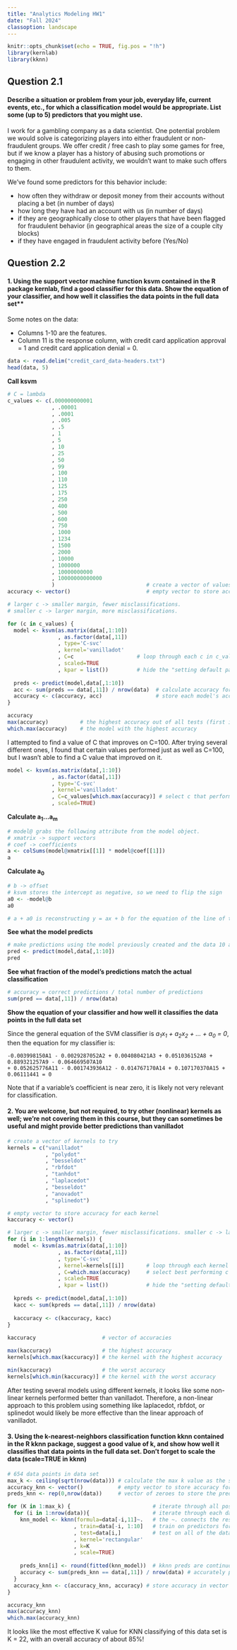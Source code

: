 ---
title: "Analytics Modeling HW1"
date: "Fall 2024"
classoption: landscape
---

```{r setup, include=FALSE, message=FALSE, warnings=FALSE}
knitr::opts_chunk$set(echo = TRUE, fig.pos = "!h")
library(kernlab)
library(kknn)
```

## Question 2.1

#### Describe a situation or problem from your job, everyday life, current events, etc., for which a classification model would be appropriate. List some (up to 5) predictors that you might use.

I work for a gambling company as a data scientist. One potential problem we would solve is categorizing players into either fraudulent or non-fraudulent groups. We offer credit / free cash to play some games for free, but if we know a player has a history of abusing such promotions or engaging in other fraudulent activity, we wouldn’t want to make such offers to them. 

We’ve found some predictors for this behavior include: 

- how often they withdraw or deposit money from their accounts without placing a bet (in number of days)
- how long they have had an account with us (in number of days)
- if they are geographically close to other players that have been flagged for fraudulent behavior (in geographical areas the size of a couple city blocks)
- if they have engaged in fraudulent activity before (Yes/No)

## Question 2.2

#### 1. Using the support vector machine function ksvm contained in the R package kernlab, find a good classifier for this data. Show the equation of your classifier, and how well it classifies the data points in the full data set**

Some notes on the data: 

- Columns 1-10 are the features.
- Column 11 is the response column, with credit card application approval = 1 and credit card application denial = 0. 


```{r load data} 
data <- read.delim("credit_card_data-headers.txt")
head(data, 5)
```

**Call ksvm**

```{r test c}
# C = lambda
c_values <- c(.000000000001
              , .00001
              , .0001
              , .005
              , .5
              , 1
              , 5
              , 10
              , 25
              , 50
              , 99
              , 100
              , 110
              , 125
              , 175
              , 250
              , 400
              , 500
              , 600
              , 750
              , 1000
              , 1234
              , 1500
              , 2000
              , 10000
              , 1000000
              , 10000000000
              , 10000000000000
              )                             # create a vector of values to try for C
accuracy <- vector()                        # empty vector to store accuracy for each C

# larger c -> smaller margin, fewer misclassifications. 
# smaller c -> larger margin, more misclassifications.

for (c in c_values) { 
  model <- ksvm(as.matrix(data[,1:10])
                , as.factor(data[,11])
                , type='C-svc'
                , kernel='vanilladot'
                , C=c                    # loop through each c in c_values
                , scaled=TRUE
                , kpar = list())         # hide the "setting default parameters" message
  
  preds <- predict(model,data[,1:10])                
  acc <- sum(preds == data[,11]) / nrow(data)  # calculate accuracy for each model
  accuracy <- c(accuracy, acc)                 # store each model's accuracy in this vector
}

accuracy               
max(accuracy)          # the highest accuracy out of all tests (first if ties exist)
which.max(accuracy)    # the model with the highest accuracy
```

I attempted to find a value of C that improves on C=100. After trying several different ones, I found that certain values performed just as well as C=100, but I wasn't able to find a C value that improved on it. 

```{r best svm}
model <- ksvm(as.matrix(data[,1:10])
              , as.factor(data[,11])
              , type='C-svc'
              , kernel='vanilladot'
              , C=c_values[which.max(accuracy)] # select c that performed best
              , scaled=TRUE)

```

**Calculate a~1~…a~m~**

```{r coefficients}
# model@ grabs the following attribute from the model object.
# xmatrix -> support vectors
# coef -> coefficients
a <- colSums(model@xmatrix[[1]] * model@coef[[1]])
a
```

**Calculate a~0~**

```{r intercept}
# b -> offset 
# ksvm stores the intercept as negative, so we need to flip the sign
a0 <- -model@b
a0

# a + a0 is reconstructing y = ax + b for the equation of the line of the classifier
```

**See what the model predicts**

```{r predictions}
# make predictions using the model previously created and the data 10 attribute columns
pred <- predict(model,data[,1:10])
pred
```

**See what fraction of the model’s predictions match the actual classification**

```{r accuracy}
# accuracy = correct predictions / total number of predictions
sum(pred == data[,11]) / nrow(data)
```


**Show the equation of your classifier and how well it classifies the data points in the full data set**

Since the general equation of the SVM classifier is *a~1~x~1~ + a~2~x~2~ + ... + a~0~ = 0*, then the equation for my classifier is:

```
-0.003998150A1 - 0.0029287052A2 + 0.004080421A3 + 0.051036152A8 + 0.889321257A9 - 0.064669507A10 
+ 0.052625776A11 - 0.001743936A12 - 0.014767170A14 + 0.107170370A15 + 0.06111441 = 0
```
Note that if a variable's coefficient is near zero, it is likely not very relevant for classification.

#### 2. You are welcome, but not required, to try other (nonlinear) kernels as well; we’re not covering them in this course, but they can sometimes be useful and might provide better predictions than vanilladot

```{r test kernels}

# create a vector of kernels to try
kernels = c("vanilladot"
            , "polydot"
            , "besseldot"
            , "rbfdot"
            , "tanhdot"
            , "laplacedot"
            , "besseldot"
            , "anovadot"
            , "splinedot")

# empty vector to store accuracy for each kernel
kaccuracy <- vector()                       

# larger c -> smaller margin, fewer misclassifications. smaller c -> larger margin, more misclassifications.
for (i in 1:length(kernels)) { 
  model <- ksvm(as.matrix(data[,1:10])
                , as.factor(data[,11])
                , type='C-svc'
                , kernel=kernels[[i]]       # loop through each kernel in kernels
                , C=which.max(accuracy)     # select best performing c value
                , scaled=TRUE
                , kpar = list())            # hide the "setting default parameters" message
  
  kpreds <- predict(model,data[,1:10])                
  kacc <- sum(kpreds == data[,11]) / nrow(data) 
  
  kaccuracy <- c(kaccuracy, kacc)
}
                  
kaccuracy                     # vector of accuracies

max(kaccuracy)                # the highest accuracy
kernels[which.max(kaccuracy)] # the kernel with the highest accuracy

min(kaccuracy)                # the worst accuracy
kernels[which.min(kaccuracy)] # the kernel with the worst accuracy

```

After testing several models using different kernels, it looks like some non-linear kernels performed better than vanilladot. Therefore, a non-linear approach to this problem using something like laplacedot, rbfdot, or splinedot would likely be more effective than the linear approach of vanilladot.

#### 3. Using the k-nearest-neighbors classification function kknn contained in the R kknn package, suggest a good value of k, and show how well it classifies that data points in the full data set.  Don’t forget to scale the data (scale=TRUE in kknn)


```{r knn}
# 654 data points in data set
max_k <- ceiling(sqrt(nrow(data))) # calculate the max k value as the square root of the number of data points, rounded up
accuracy_knn <- vector()           # empty vector to store accuracy for each model with k = K
preds_knn <- rep(0,nrow(data))     # vector of zeroes to store the predictions for each data point and K value

for (K in 1:max_k) {                          # iterate through all possible k values between 1 and max_k
  for (i in 1:nrow(data)){                    # iterate through each data point in the data set to make a prediction
    knn_model <- kknn(formula=data[-i,11]~.   # the ~. connects the response variable to all the other columns
                     , train=data[-i, 1:10]   # train on predictors for all but the ith data point
                     , test=data[i,]          # test on all of the data including i
                     , kernel='rectangular'
                     , k=K
                     , scale=TRUE)
    
    preds_knn[i] <- round(fitted(knn_model))  # kknn preds are continuous, so round to get preds to 0 or 1
    accuracy <- sum(preds_knn == data[,11]) / nrow(data) # accurately predicted points / all points
  }
  accuracy_knn <- c(accuracy_knn, accuracy) # store accuracy in vector for each K
}

accuracy_knn
max(accuracy_knn)
which.max(accuracy_knn)
```

It looks like the most effective K value for KNN classifying of this data set is K = 22, with an overall accuracy of about 85%!
